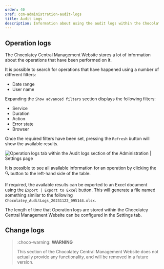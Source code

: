 ```yaml
---
order: 40
xref: ccm-administration-audit-logs
title: Audit Logs
description: Information about using the audit logs within the Chocolatey Central Management Administration section
---
```


## Operation logs

The Chocolatey Central Management Website stores a lot of information about the operations that have been performed on it.

It is possible to search for operations that have happened using a number of different filters:

- Date range
- User name

Expanding the `Show advanced filters` section displays the following filters:

- Service
- Duration
- Action
- Error state
- Browser

Once the required filters have been set, pressing the `Refresh` button will show the available results.

![Operation logs tab within the Audit logs section of the Administration | Settings page](/images/ccm-playwright/administration/audit-logs/left-menu-active.png)

It is possible to see all available information for an operation by clicking the :mag: button to the left-hand side of the table.

If required, the available results can be exported to an Excel document using the `Export | Export to Excel` button.
This will generate a file named something similar to the following `Chocolatey_AuditLogs_20231122_095144.xlsx`.

The length of time that Operation logs are stored within the Chocolatey Central Management Website can be configured in the <Xref title="Retention Policies" value="ccm-administration-settings-retention" anchor="audit-retention" /> Settings tab.

## Change logs

> :choco-warning: **WARNING**
>
> This section of the Chocolatey Central Management Website does not actually provide any functionality, and will be removed in a future version.